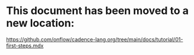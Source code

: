 # This document has been moved to a new location:

https://github.com/onflow/cadence-lang.org/tree/main/docs/tutorial/01-first-steps.mdx
